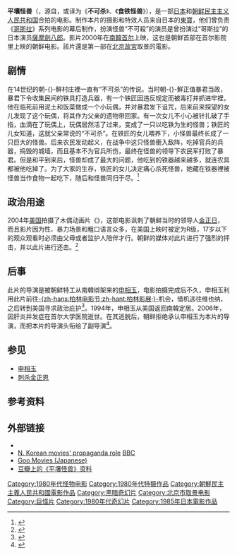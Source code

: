 {{noteTA
|G1=Korea
|G2=Korea Comparison
|1=zh-tw:哥吉拉; zh-hk:哥斯拉; zh-cn:哥斯拉;
}}
{{Infobox film
|name            = 平壤怪兽
|image           = Pulgasari-poster.jpg
|caption         = 日文版海报
|director        = [[申相玉|申相玉]]<br />郑建朝<ref name="演职人员">{{Cite web |url=http://www.1905.com/mdb/film/1931151/performer/?fr=wwwmdb_data_basicinfo_20140918 |title=平壤怪兽演职人员表 |accessdate=2015-01-01 |archive-date=2015-01-01 |archive-url=https://web.archive.org/web/20150101215525/http://www.1905.com/mdb/film/1931151/performer/?fr=wwwmdb_data_basicinfo_20140918 |dead-url=no }}</ref>(Chong Gon Jo)
|producer        = [[金正日|金正日]]<br />申相玉
|writer          = Kim Se Ryun
|starring        = 张善姬<ref name="演职人员"/>（Chang Son Hui）<br />咸基燮<ref name="演职人员"/>（Ham Gi Sop）<br />Jong-uk Ri<br />Gwon Ri<br />Gyong-ae Yu
|music           = So Jong Gon
|cinematography  = Cho Myong Hyon<br />Pak Sung Ho<br />江口憲一
|editing         = Kim Ryon Sun
|studio          = Korean Film Studio
|distributor     = Korean Film Studio
|released        = {{film date|1985|||朝鲜|1998|07|04|日本}}
|runtime         = 95 分钟
|country         = 朝鲜<br />日本
|language        = 朝鲜语
|budget          =
|film name      = {{Film name|show-headers=no
|hangul          = {{linktext|불|가|사|리}}
}}
}}
'''平壤怪兽'''（{{kor|諺=불가사리|羅=Pulgasari}}，源自{{kor|불가살이|不可殺이|link=no}}，或译为《'''不可杀'''》、《'''食铁怪兽'''》），是一部[[日本|日本]]和[[朝鲜民主主义人民共和国|朝鲜民主主义人民共和国]]合拍的电影。制作本片的摄影和特效人员来自日本的[[東寶|東寶]]，他们曾负责《[[哥斯拉|哥斯拉]]》系列电影的幕后制作，扮演怪兽“不可殺”的演员是曾扮演过“哥斯拉”的日本演员[[薩摩劍八郎|薩摩劍八郎]]。影片2000年在[[南韓|南韓]][[首尔|首尔]]上映，这也是朝鲜首部在首尔影院里上映的朝鲜电影。該片還是第一部在[[北京故宮|北京故宮]]取景的電影。

==剧情==
在14世纪的朝-{}-鮮村庄裡一直有“不可杀”的传说。当时朝-{}-鮮正值暴君当政，暴君下令收集民间的铁具打造兵器，有一个铁匠因违反规定而被毒打并抓进牢裡，他在临死前用泥土和饭菜做成一个小玩偶，并对暴君发下诅咒，后来前来探望的女儿发现了这个玩偶，将其作为父亲的遗物带回家。有一次女儿不小心被针扎破了手指，血滴在了玩偶上，玩偶居然活了过来，变成了一只以吃铁为生的怪兽；铁匠的儿女知道，这就父亲常说的“不可杀”。在铁匠的女儿喂养下，小怪兽最终长成了一只巨大的怪兽。后来农民发动起义，在战争中这只怪兽衝入敌阵，吃掉官兵的兵器，捣毁的城墙，而且基本不为官兵所伤，最终在怪兽的领导下农民军打败了暴君。但是和平到来后，怪兽却成了最大的问题，他吃到的铁器越来越多，就连农具都被他吃掉了。为了大家的生存，铁匠的女儿决定痛心杀死怪兽，她藏在铁器裡被怪兽当作食物一起吃下，随后和怪兽同归于尽。<ref>{{Cite web |url=http://movie.douban.com/subject/1904688/ |title=平壤怪兽的剧情简介 |accessdate=2015-01-01 |archive-date=2015-01-01 |archive-url=https://web.archive.org/web/20150101214028/http://movie.douban.com/subject/1904688/ |dead-url=no }}</ref>

==政治用途==
2004年[[美国|美国]]拍摄了木偶动画片《{{link-en|美国战队：世界警察|Team America: World Police}}》，这部电影讽刺了朝鲜当时的领导人[[金正日|金正日]]，而且影片因为性、暴力场景和粗口语言众多，在美国上映时被定为R级，17岁以下的观众观看时必须由父母或者监护人陪伴才行。朝鲜的媒体对此片进行了强烈的抨击，并以此片进行还击。<ref>{{Cite web |url = http://wengengmiao.baijia.baidu.com/article/22407 |title = 美国恶搞朝鲜电影的缘由 |author = 文庚淼 |date = 2014-07-17 |publisher = 百度新闻 |language = zh-hans |accessdate = 2015-01-05 |quote =  |archive-date = 2015-01-01 |archive-url = https://web.archive.org/web/20150101223227/http://wengengmiao.baijia.baidu.com/article/22407 |dead-url = no }}</ref>

==后事==
此片的导演是被朝鲜特工从南韓绑架来的[[申相玉|申相玉]]，电影拍摄完成后不久，申相玉利用此片前往[[柏林影展|-{zh-hans:柏林电影节;zh-hant:柏林影展;}-]]机会，借机逃往维也纳，之后转到美国寻求政治庇护<ref>{{Cite web|url =http://gfsb.newssc.org/html/2008-12/05/content_357587.htm|title =朝媒借金正日执导的电影反击“美帝”|author =|date =2008-12-05|publisher =国防时报|language =zh-hans|accessdate =2012-01-02|quote =|deadurl =yes|archiveurl =https://web.archive.org/web/20120117035834/http://gfsb.newssc.org/html/2008-12/05/content_357587.htm|archivedate =2012-01-17}}</ref>。1994年，申相玉从美国返回南韓定居。2006年，因肝炎并发症在首尔大学医院逝世。在其逃脱后，朝鲜拒绝承认申相玉为本片的导演，而把本片的导演头衔给了副导演<ref>{{Cite web|url =http://szb.qzwb.com/dnzb/html/2014-12/24/content_71239.htm|title =朝鲜拍得出“刺杀奥巴马”吗？|author =|date =2014-12-24|publisher =泉州网|language =zh-hans|accessdate =2015-01-02|quote =|archive-date =2015-01-01|archive-url =https://web.archive.org/web/20150101215552/http://szb.qzwb.com/dnzb/html/2014-12/24/content_71239.htm|dead-url =yes}}</ref>。

== 参见 ==
* [[申相玉|申相玉]]
* [[刺杀金正恩|刺杀金正恩]]

== 参考资料 ==
{{Reflist}}

== 外部链接 ==
* {{IMDb title|0089851}}
* [http://news.bbc.co.uk/2/hi/asia-pacific/3142257.stm N. Korean movies' propaganda role] {{Wayback|url=http://news.bbc.co.uk/2/hi/asia-pacific/3142257.stm |date=20150101215312 }} [[BBC|BBC]]
* [https://web.archive.org/web/20070216045308/http://movie.goo.ne.jp/movies/PMVWKPD30991/index.html Goo Movies (Japanese)]
*[http://movie.douban.com/subject/1904688/  豆瓣上的《平壤怪兽》资料] {{Wayback|url=http://movie.douban.com/subject/1904688/ |date=20150101214028 }}{{zh-cn}}
[[Category:1980年代怪物电影|Category:1980年代怪物电影]]
[[Category:1980年代特摄作品|Category:1980年代特摄作品]]
[[Category:朝鮮民主主義人民共和國電影作品|Category:朝鮮民主主義人民共和國電影作品]]
[[Category:黑暗奇幻片|Category:黑暗奇幻片]]
[[Category:北京市取景电影|Category:北京市取景电影]]
[[Category:巨怪片|Category:巨怪片]]
[[Category:1980年代奇幻片|Category:1980年代奇幻片]]
[[Category:1985年日本電影作品|Category:1985年日本電影作品]]